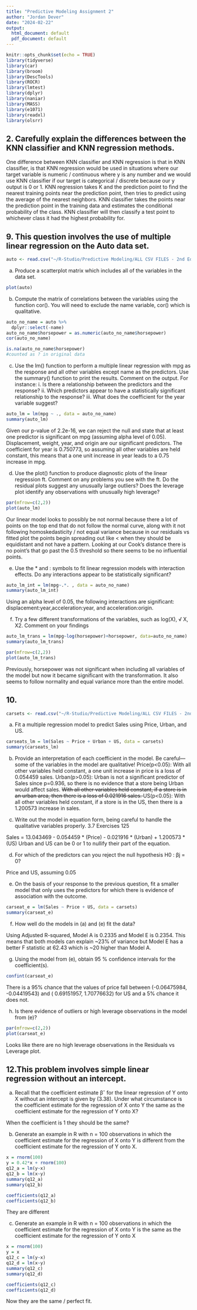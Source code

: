 ---
title: "Predictive Modeling Assignment 2"
author: "Jordan Dever"
date: "2024-02-22"
output:
  html_document: default
  pdf_document: default
---

```{r setup, include=FALSE}
knitr::opts_chunk$set(echo = TRUE)
library(tidyverse)
library(car)
library(broom)
library(DescTools)
library(ROCR)
library(lmtest)
library(dplyr)
library(naniar)
library(MASS)
library(e1071)
library(readxl)
library(olsrr)
```


## 2. Carefully explain the differences between the KNN classifier and KNN regression methods.
One difference between KNN classifier and KNN regression is that in KNN 
classifier, is that KNN regression would be used in situations where our target
variable is numeric / continuous where y is any number and we would use KNN 
classifier if our target is categorical / discrete because our y output is 0 or 1.
KNN regression takes K and the prediction point to find the nearest training
points near the prediction point, then tries to predict using the average of the
nearest neighbors. KNN classifier takes the points near the prediction point in 
the training data and estimates the conditional probability of the class. KNN
classifier will then classify a test point to whichever class it had the highest
probability for.


## 9. This question involves the use of multiple linear regression on the Auto data set.
```{r}
auto <- read.csv("~/R-Studio/Predictive Modeling/ALL CSV FILES - 2nd Edition/Auto.csv")
```


 (a) Produce a scatterplot matrix which includes all of the variables in the data set.
```{r}
plot(auto)
```
 
 (b) Compute the matrix of correlations between the variables using the function cor(). You will need to exclude the name variable, cor() which is qualitative.
```{r}
auto_no_name = auto %>% 
  dplyr::select(-name)
auto_no_name$horsepower = as.numeric(auto_no_name$horsepower)
cor(auto_no_name)
```
```{r}
is.na(auto_no_name$horsepower)
#counted as ? in original data
```
 
 
(c) Use the lm() function to perform a multiple linear regression with mpg as the response and all other variables except name as the predictors. Use the summary() function to print the results. Comment on the output. For instance: i. Is there a relationship between the predictors and the response? ii. Which predictors appear to have a statistically significant relationship to the response? iii. What does the coefficient for the year variable suggest? 

```{r}
auto_lm = lm(mpg ~ ., data = auto_no_name)
summary(auto_lm)
```
Given our p-value of 2.2e-16, we can reject the null and state that at least one
predictor is significant on mpg (assuming alpha level of 0.05). Displacement,
weight, year, and origin are our significant predictors. The coefficient for year
is 0.750773, so assuming all other variables are held constant, this means that 
a one unit increase in year leads to a 0.75 increase in mpg.


(d) Use the plot() function to produce diagnostic plots of the linear regression ft. Comment on any problems you see with the ft. Do the residual plots suggest any unusually large outliers? Does the leverage plot identify any observations with unusually high leverage?
```{r}
par(mfrow=c(2,2))
plot(auto_lm)
```
Our linear model looks to possibly be not normal because there a lot of points
on the top end that do not follow the normal curve, along with it not following
homoskedasticity / not equal variance because in our residuals vs fitted plot
the points begin spreading out like < when they should be equidistant and not
have a pattern. Looking at our Cook's distance there is no point's that go past
the 0.5 threshold so there seems to be no influential points.

(e) Use the * and : symbols to fit linear regression models with interaction effects. Do any interactions appear to be statistically significant? 
```{r}
auto_lm_int = lm(mpg~.*. , data = auto_no_name)
summary(auto_lm_int)
```
Using an alpha level of 0.05, the following interactions are significant:
displacement:year,acceleration:year, and acceleration:origin.


(f) Try a few different transformations of the variables, such as log(X), √ X, X2. Comment on your findings
```{r}
auto_lm_trans = lm(mpg~log(horsepower)+horsepower, data=auto_no_name)
summary(auto_lm_trans)
```
```{r}
par(mfrow=c(2,2))
plot(auto_lm_trans)
```
Previously, horsepower was not significant when including all variables of the
model but now it became significant with the transformation. It also seems to 
follow normality and equal variance more than the entire model.

## 10.
```{r}
carsets <- read.csv("~/R-Studio/Predictive Modeling/ALL CSV FILES - 2nd Edition/Carseats.csv")
```

(a) Fit a multiple regression model to predict Sales using Price, Urban, and US. 
```{r}
carseats_lm = lm(Sales ~ Price + Urban + US, data = carsets)
summary(carseats_lm)
```

(b) Provide an interpretation of each coefficient in the model. Be careful—some of the variables in the model are qualitative! 
Price(p<0.05): With all other variables held constant, a one unit increase in price is
a loss of 0.054459 sales.
Urban(p>0.05): Urban is not a significant predictor of Sales since p=0.936, so 
there is no evidence that a store being Urban would affect sales.
<s>With all other variables held constant, if a store is in an urban area,
then there is a loss of 0.021916 sales. </s>
US(p<0.05): With all other variables held constant, if a store is in the US, then there
is a 1.200573 increase in sales.

(c) Write out the model in equation form, being careful to handle the qualitative variables properly. 3.7 Exercises 125

Sales = 13.043469 - 0.054459 * (Price) - 0.021916 * (Urban) + 1.200573 * (US)
Urban and US can be 0 or 1 to nullify their part of the equation.

(d) For which of the predictors can you reject the null hypothesis H0 : βj = 0? 

Price and US, assuming 0.05

(e) On the basis of your response to the previous question, fit a smaller model that only uses the predictors for which there is evidence of association with the outcome. 

```{r}
carseat_e = lm(Sales ~ Price + US, data = carsets)
summary(carseat_e)
```


(f) How well do the models in (a) and (e) fit the data? 

Using Adjusted R-squared, Model A is 0.2335 and Model E is 0.2354. This means 
that both models can explain ~23% of variance but Model E has a better F
statistic at 62.43 which is ~20 higher than Model A.

(g) Using the model from (e), obtain 95 % confidence intervals for the coefficient(s). 
```{r}
confint(carseat_e)
```
There is a 95% chance that the values of price fall between (-0.06475984,
-0.04419543) and ( 0.69151957,  1.70776632) for US and a 5% chance it does not.

(h) Is there evidence of outliers or high leverage observations in the model from (e)?

```{r}
par(mfrow=c(2,2))
plot(carseat_e)
```
Looks like there are no high leverage observations in the Residuals vs Leverage
plot.

## 12.This problem involves simple linear regression without an intercept. 
(a) Recall that the coefficient estimate βˆ for the linear regression of Y onto X without an intercept is given by (3.38). Under what circumstance is the coefficient estimate for the regression of X onto Y the same as the coefficient estimate for the regression of Y onto X? 

When the coefficient is 1 they should be the same?

(b) Generate an example in R with n = 100 observations in which the coefficient estimate for the regression of X onto Y is different from the coefficient estimate for the regression of Y onto X.

```{r}
x = rnorm(100)
y = 0.42*x + rnorm(100)
q12_a = lm(y~x)
q12_b = lm(x~y)
summary(q12_a)
summary(q12_b)
```
```{r}
coefficients(q12_a)
coefficients(q12_b)
```
They are different

(c) Generate an example in R with n = 100 observations in which the coefficient estimate for the regression of X onto Y is the same as the coefficient estimate for the regression of Y onto X

```{r}
x = rnorm(100)
y = x 
q12_c = lm(y~x)
q12_d = lm(x~y)
summary(q12_c)
summary(q12_d)
```

```{r}
coefficients(q12_c)
coefficients(q12_d)
```

Now they are the same / perfect fit.